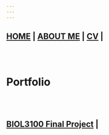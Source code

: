 ```yaml
---
---
---
```


## [HOME](http://Rosiek032123.github.io/) \| [ABOUT ME](http://Rosiek032123.github.io/About_me/) \| [CV](http://Rosiek032123.github.io/CV/RosemarieKent-4.pdf) \|
  <br>
    <br>

# Portfolio
  <br>
    <br>

## [BIOL3100 Final Project](http://Rosiek032123.github.io/Portfolio/Biol_3100_Final_Project/) \|
